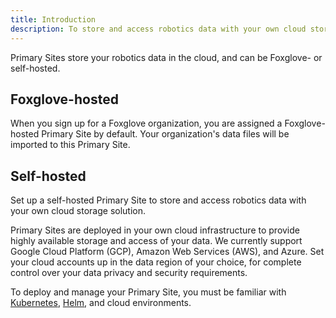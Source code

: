 ```yaml
---
title: Introduction
description: To store and access robotics data with your own cloud storage solution, you can set up a self-hosted Primary Site.
---
```



Primary Sites store your robotics data in the cloud, and can be Foxglove- or self-hosted.

## Foxglove-hosted
When you sign up for a Foxglove organization, you are assigned a Foxglove-hosted Primary Site by default. Your organization's data files will be imported to this Primary Site.

## Self-hosted

<AccountRequiredHeader badgeText="Requires Enterprise plan" />

Set up a self-hosted Primary Site to store and access robotics data with your own cloud storage solution.

Primary Sites are deployed in your own cloud infrastructure to provide highly available storage and access of your data. We currently support Google Cloud Platform (GCP), Amazon Web Services (AWS), and Azure. Set your cloud accounts up in the data region of your choice, for complete control over your data privacy and security requirements.

To deploy and manage your Primary Site, you must be familiar with [Kubernetes](https://kubernetes.io/), [Helm](https://helm.sh/), and cloud environments.
